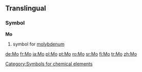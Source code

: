 {{see|mo}}

==Translingual==
===Symbol===
'''Mo'''
#{{chemistry}} symbol for [[molybdenum]]
[[Category:Symbols for chemical elements]]

[[de:Mo]]
[[fr:Mo]]
[[ja:Mo]]
[[pl:Mo]]
[[pt:Mo]]
[[ro:Mo]]
[[sr:Mo]]
[[fi:Mo]]
[[tr:Mo]]
[[zh:Mo]]